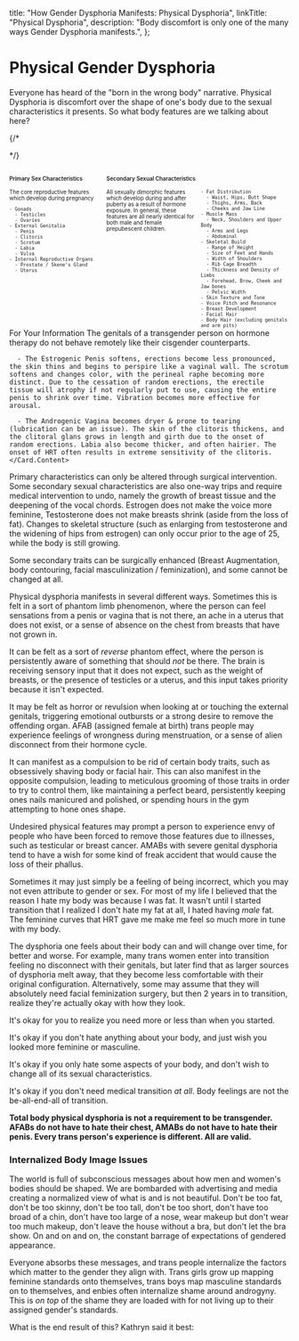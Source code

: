 
  title: "How Gender Dysphoria Manifests: Physical Dysphoria",
  linkTitle: "Physical Dysphoria",
  description: "Body discomfort is only one of the many ways Gender Dysphoria manifests.",
};

<Disclaimer />

# Physical Gender Dysphoria

Everyone has heard of the "born in the wrong body" narrative. Physical Dysphoria is discomfort over the shape of one's body due to the sexual characteristics it presents. So what body features are we talking about here?

{/*
<style>
.fact-grid h4 { font-weight: 600;grid-row: 1; }

.fact-grid li {break-inside: avoid;}

@media (min-width: 500px) {
  .fact-grid {
    display: grid;
    grid-template-columns: 1fr 2fr;
    grid-template-rows: min-content 1fr;
    grid-column-gap: 1em;
    font-size: 0.7em;
  }

  .fact-grid .two-col { column-count: 2; }
}

</style>
*/}
<div class="fact-grid ">
  <h4>Primary Sex Characteristics</h4>
  <div>
    The core reproductive features which develop during pregnancy

    - Gonads
      - Testicles
      - Ovaries
    - External Genitalia
      - Penis
      - Clitoris
      - Scrotum
      - Labia
      - Vulva
    - Internal Reproductive Organs
      - Prostate / Skene's Gland
      - Uterus

  </div>
  <h4>Secondary Sexual Characteristics</h4>
  <div class="two-col">
    All sexually dimorphic features which develop during and after puberty as a result of hormone exposure. In general, these features are all nearly identical for both male and female prepubescent children.

    - Fat Distribution
      - Waist, Hips, Butt Shape
      - Thighs, Arms, Back
      - Cheeks and Jaw Line
    - Muscle Mass
      - Neck, Shoulders and Upper Body
      - Arms and Legs
      - Abdominal
    - Skeletal Build
      - Range of Height
      - Size of Feet and Hands
      - Width of Shoulders
      - Rib Cage Breadth
      - Thickness and Density of Limbs
      - Forehead, Brow, Cheek and Jaw bones
      - Pelvic Width
    - Skin Texture and Tone
    - Voice Pitch and Resonance
    - Breast Development
    - Facial Hair
    - Body Hair (excluding genitals and arm pits)
  </div>
</div>

<Gutter>
  <Card>
    <Card.Header>For Your Information</Card.Header>
    <Card.Content>
      The genitals of a transgender person on hormone therapy do not behave remotely like their cisgender counterparts.

      - The Estrogenic Penis softens, erections become less pronounced, the skin thins and begins to perspire like a vaginal wall. The scrotum softens and changes color, with the perineal raphe becoming more distinct. Due to the cessation of random erections, the erectile tissue will atrophy if not regularly put to use, causing the entire penis to shrink over time. Vibration becomes more effective for arousal.

      - The Androgenic Vagina becomes dryer & prone to tearing (lubrication can be an issue). The skin of the clitoris thickens, and the clitoral glans grows in length and girth due to the onset of random erections. Labia also become thicker, and often hairier. The onset of HRT often results in extreme sensitivity of the clitoris.
    </Card.Content>
  </Card>
</Gutter>

Primary characteristics can only be altered through surgical intervention. Some secondary sexual characteristics are also one-way trips and require medical intervention to undo, namely the growth of breast tissue and the deepening of the vocal chords. Estrogen does not make the voice more feminine, Testosterone does not make breasts shrink (aside from the loss of fat). Changes to skeletal structure (such as enlarging from testosterone and the widening of hips from estrogen) can only occur prior to the age of 25, while the body is still growing.

Some secondary traits can be surgically enhanced (Breast Augmentation, body contouring, facial masculinization / feminization), and some cannot be changed at all.

Physical dysphoria manifests in several different ways. Sometimes this is felt in a sort of phantom limb phenomenon, where the person can feel sensations from a penis or vagina that is not there, an ache in a uterus that does not exist, or a sense of absence on the chest from breasts that have not grown in.

It can be felt as a sort of *reverse* phantom effect, where the person is persistently aware of something that should *not* be there. The brain is receiving sensory input that it does not expect, such as the weight of breasts, or the presence of testicles or a uterus, and this input takes priority because it isn't expected.

It may be felt as horror or revulsion when looking at or touching the external genitals, triggering emotional outbursts or a strong desire to remove the offending organ. AFAB (assigned female at birth) trans people may experience feelings of wrongness during menstruation, or a sense of alien disconnect from their hormone cycle.

<Gutter>
  <Tweet id="1220143004821938176" no-reply />
</Gutter>

It can manifest as a compulsion to be rid of certain body traits, such as obsessively shaving body or facial hair. This can also manifest in the opposite compulsion, leading to meticulous grooming of those traits in order to try to control them, like maintaining a perfect beard, persistently keeping ones nails manicured and polished, or spending hours in the gym attempting to hone ones shape.

Undesired physical features may prompt a person to experience envy of people who have been forced to remove those features due to illnesses, such as testicular or breast cancer. AMABs with severe genital dysphoria tend to have a wish for some kind of freak accident that would cause the loss of their phallus.

Sometimes it may just simply be a feeling of being incorrect, which you may not even attribute to gender or sex. For most of my life I believed that the reason I hate my body was because I was fat. It wasn't until I started transition that I realized I don't hate my fat at all, I hated having *male* fat. The feminine curves that HRT gave me make me feel so much more in tune with my body.

<Gutter>
  <Tweet no-reply>
    <Tweet id="1184580976581775366" />
    <Tweet id="1184837108919230464" />
  </Tweet>
</Gutter>

The dysphoria one feels about their body can and will change over time, for better and worse. For example, many trans women enter into transition feeling no disconnect with their genitals, but later find that as larger sources of dysphoria melt away, that they become less comfortable with their original configuration. Alternatively, some may assume that they will absolutely need facial feminization surgery, but then 2 years in to transition, realize they're actually okay with how they look.

It's okay for you to realize you need more or less than when you started.

It's okay if you don't hate anything about your body, and just wish you looked more feminine or masculine.

It's okay if you only hate some aspects of your body, and don't wish to change all of its sexual characteristics.

It's okay if you don't need medical transition *at all*. Body feelings are not the be-all-end-all of transition.

**Total body physical dysphoria is not a requirement to be transgender. AFABs do not have to hate their chest, AMABs do not have to hate their penis. Every trans person's experience is different. All are valid.**

### Internalized Body Image Issues

The world is full of subconscious messages about how men and women's bodies should be shaped. We are bombarded with advertising and media creating a normalized view of what is and is not beautiful. Don't be too fat, don't be too skinny, don't be too tall, don't be too short, don't have too broad of a chin, don't have too large of a nose, wear makeup but don't wear too much makeup, don't leave the house without a bra, but don't let the bra show. On and on and on, the constant barrage of expectations of gendered appearance.

Everyone absorbs these messages, and trans people internalize the factors which matter to the gender they align with. Trans girls grow up mapping feminine standards onto themselves, trans boys map masculine standards on to themselves, and enbies often internalize shame around androgyny. This is *on top* of the shame they are loaded with for not living up to their assigned gender's standards.

What is the end result of this? Kathryn said it best:

<Tweet row>
  <Tweet id="947522372315369472" />
  <Tweet id="947523244948680705" />
</Tweet>

